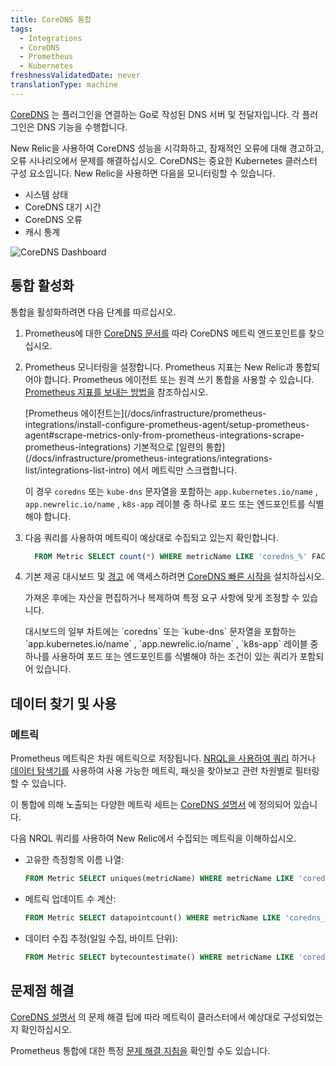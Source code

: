 ```yaml
---
title: CoreDNS 통합
tags:
  - Integrations
  - CoreDNS
  - Prometheus
  - Kubernetes
freshnessValidatedDate: never
translationType: machine
---
```


[CoreDNS](https://coredns.io/) 는 플러그인을 연결하는 Go로 작성된 DNS 서버 및 전달자입니다. 각 플러그인은 DNS 기능을 수행합니다.

New Relic을 사용하여 CoreDNS 성능을 시각화하고, 잠재적인 오류에 대해 경고하고, 오류 시나리오에서 문제를 해결하십시오. CoreDNS는 중요한 Kubernetes 클러스터 구성 요소입니다. New Relic을 사용하면 다음을 모니터링할 수 있습니다.

* 시스템 상태
* CoreDNS 대기 시간
* CoreDNS 오류
* 캐시 통계

<img
  title="CoreDNS Dashboard"
  alt="CoreDNS Dashboard"
  src="/images/kubernetes_screenshot-crop_coredns-dashboard.webp"
/>

## 통합 활성화

통합을 활성화하려면 다음 단계를 따르십시오.

1. Prometheus에 대한 [CoreDNS 문서를](https://coredns.io/plugins/kubernetes/#metrics) 따라 CoreDNS 메트릭 엔드포인트를 찾으십시오.

2. Prometheus 모니터링을 설정합니다. Prometheus 지표는 New Relic과 통합되어야 합니다. Prometheus 에이전트 또는 원격 쓰기 통합을 사용할 수 있습니다. [Prometheus 지표를 보내는 방법을](/docs/infrastructure/prometheus-integrations/get-started/send-prometheus-metric-data-new-relic/) 참조하십시오.

   <Callout variant="important">
     [Prometheus 에이전트는](/docs/infrastructure/prometheus-integrations/install-configure-prometheus-agent/setup-prometheus-agent#scrape-metrics-only-from-prometheus-integrations-scrape-prometheus-integrations) 기본적으로 [일련의 통합](/docs/infrastructure/prometheus-integrations/integrations-list/integrations-list-intro) 에서 메트릭만 스크랩합니다.

     이 경우 `coredns` 또는 `kube-dns` 문자열을 포함하는 `app.kubernetes.io/name` , `app.newrelic.io/name` , `k8s-app` 레이블 중 하나로 포드 또는 엔드포인트를 식별해야 합니다.
   </Callout>

3. 다음 쿼리를 사용하여 메트릭이 예상대로 수집되고 있는지 확인합니다.

   ```sql
     FROM Metric SELECT count(*) WHERE metricName LIKE 'coredns_%' FACET metricName LIMIT MAX
   ```

4. 기본 제공 대시보드 및 [경고](/docs/alerts-applied-intelligence/new-relic-alerts/learn-alerts/introduction-alerts/) 에 액세스하려면 [CoreDNS 빠른 시작을](https://newrelic.com/instant-observability/CoreDNS) 설치하십시오.

   가져온 후에는 자산을 편집하거나 복제하여 특정 요구 사항에 맞게 조정할 수 있습니다.

   <Callout variant="important">
     대시보드의 일부 차트에는 `coredns` 또는 `kube-dns` 문자열을 포함하는 `app.kubernetes.io/name` , `app.newrelic.io/name` , `k8s-app` 레이블 중 하나를 사용하여 포드 또는 엔드포인트를 식별해야 하는 조건이 있는 쿼리가 포함되어 있습니다.
   </Callout>

## 데이터 찾기 및 사용

### 메트릭

Prometheus 메트릭은 차원 메트릭으로 저장됩니다. [NRQL을 사용하여 쿼리](/docs/telemetry-data-platform/get-data/apis/query-metric-data-type/) 하거나 [데이터 탐색기를](/docs/query-your-data/explore-query-data/browse-data/introduction-data-explorer/) 사용하여 사용 가능한 메트릭, 패싯을 찾아보고 관련 차원별로 필터링할 수 있습니다.

이 통합에 의해 노출되는 다양한 메트릭 세트는 [CoreDNS 설명서](https://coredns.io/plugins/metrics/) 에 정의되어 있습니다.

다음 NRQL 쿼리를 사용하여 New Relic에서 수집되는 메트릭을 이해하십시오.

* 고유한 측정항목 이름 나열:

  ```sql
  FROM Metric SELECT uniques(metricName) WHERE metricName LIKE 'coredns_%'  LIMIT MAX
  ```

* 메트릭 업데이트 수 계산:

  ```sql
  FROM Metric SELECT datapointcount() WHERE metricName LIKE 'coredns_%'  LIMIT MAX
  ```

* 데이터 수집 추정(일일 수집, 바이트 단위):

  ```sql
  FROM Metric SELECT bytecountestimate() WHERE metricName LIKE 'coredns_%' SINCE 1 day ago
  ```

## 문제점 해결

[CoreDNS 설명서](https://coredns.io/plugins/kubernetes/) 의 문제 해결 팁에 따라 메트릭이 클러스터에서 예상대로 구성되었는지 확인하십시오.

Prometheus 통합에 대한 특정 [문제 해결 지침을](/docs/infrastructure/prometheus-integrations/troubleshooting/no-data-appears-prometheus-integration) 확인할 수도 있습니다.
